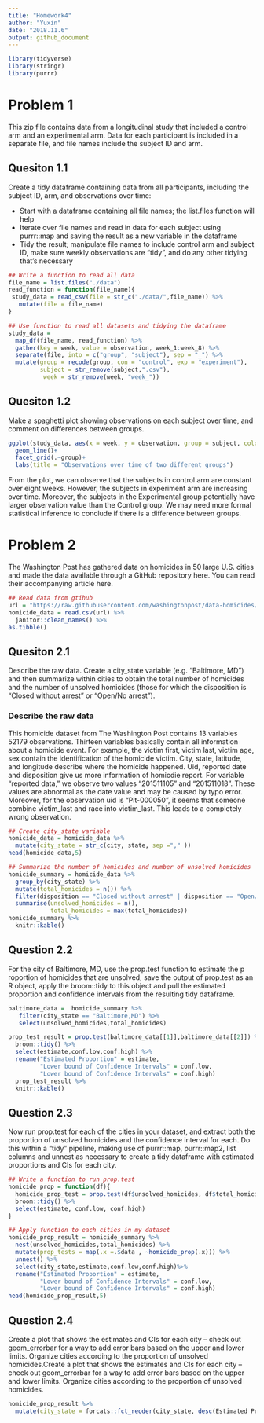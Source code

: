 ```yaml
---
title: "Homework4"
author: "Yuxin"
date: "2018.11.6"
output: github_document
---
```



```r
library(tidyverse)
library(stringr)
library(purrr)
```

# Problem 1 

This zip file contains data from a longitudinal study that included a control arm and an experimental arm. Data for each participant is included in a separate file, and file names include the subject ID and arm.

## Quesiton 1.1

Create a tidy dataframe containing data from all participants, including the subject ID, arm, and observations over time:

* Start with a dataframe containing all file names; the list.files function will help
* Iterate over file names and read in data for each subject using purrr::map and saving the result as a new variable in the dataframe
* Tidy the result; manipulate file names to include control arm and subject ID, make sure weekly observations are “tidy”, and do any other tidying that’s necessary

```r
## Write a function to read all data 
file_name = list.files("./data")
read_function = function(file_name){
 study_data = read_csv(file = str_c("./data/",file_name)) %>%
   mutate(file = file_name)
}

## Use function to read all datasets and tidying the dataframe
study_data = 
  map_df(file_name, read_function) %>%
  gather(key = week, value = observation, week_1:week_8) %>%
  separate(file, into = c("group", "subject"), sep = "_") %>%
  mutate(group = recode(group, con = "control", exp = "experiment"),
         subject = str_remove(subject,".csv"),
          week = str_remove(week, "week_"))

```

## Quesiton 1.2

Make a spaghetti plot showing observations on each subject over time, and comment on differences between groups.

```r
ggplot(study_data, aes(x = week, y = observation, group = subject, color = subject))+
  geom_line()+
  facet_grid(.~group)+
  labs(title = "Observations over time of two different groups")
```

From the plot, we can observe that the subjects in control arm are constant over eight weeks. However, the subjects in experiment arm are increasing over time. Moreover, the subjects in the Experimental group potentially have larger observation value than the Control group. We may need more formal statistical inference to conclude if there is a difference between groups.    

# Problem 2

The Washington Post has gathered data on homicides in 50 large U.S. cities and made the data available through a GitHub repository here. You can read their accompanying article here.


```r
## Read data from gtihub
url = "https://raw.githubusercontent.com/washingtonpost/data-homicides/master/homicide-data.csv"
homicide_data = read.csv(url) %>%
  janitor::clean_names() %>%
as.tibble()
```

## Quesiton 2.1
Describe the raw data. Create a city_state variable (e.g. “Baltimore, MD”) and then summarize within cities to obtain the total number of homicides and the number of unsolved homicides (those for which the disposition is “Closed without arrest” or “Open/No arrest”).

### Describe the raw data

This homicide dataset from The Washington Post contains 13 variables 52179 observations. Thirteen variables basically contain all information about a homicide event. For example, the victim first, victim last, victim age, sex contain the identification of the homicide victim. City, state, latitude, and longitude describe where the homicide happened. Uid, reported date and disposition give us more information of homicdie report. For variable "reported data," we observe two values "201511105" and "201511018". These values are abnormal as the date value and may be caused by typo error. Moreover, for the observation uid is "Pit-000050", it seems that someone combine victim_last and race into victim_last. This leads to a completely wrong observation. 

```r
## Create city_state variable
homicide_data = homicide_data %>%
  mutate(city_state = str_c(city, state, sep ="," ))
head(homicide_data,5)

## Summarize the number of homicides and number of unsolved homicides
homicide_summary = homicide_data %>%
  group_by(city_state) %>%
  mutate(total_homicides = n()) %>%
  filter(disposition == "Closed without arrest" | disposition == "Open/No arrest") %>%
  summarise(unsolved_homicides = n(),
            total_homicides = max(total_homicides))
homicide_summary %>%
  knitr::kable()
```

## Question 2.2
For the city of Baltimore, MD, use the prop.test function to estimate the p
roportion of homicides that are unsolved; save the output of prop.test as an R object, apply the broom::tidy to this object and pull the estimated proportion and confidence intervals from the resulting tidy dataframe.

```r
baltimore_data =  homicide_summary %>%
   filter(city_state == "Baltimore,MD") %>% 
   select(unsolved_homicides,total_homicides)

prop_test_result = prop.test(baltimore_data[[1]],baltimore_data[[2]]) %>%
  broom::tidy() %>%
  select(estimate,conf.low,conf.high) %>%
  rename("Estimated Proportion" = estimate,
         "Lower bound of Confidence Intervals" = conf.low,
         "Lower bound of Confidence Intervals" = conf.high) 
  prop_test_result %>%
  knitr::kable()
```

## Question 2.3
Now run prop.test for each of the cities in your dataset, and extract both the proportion of unsolved homicides and the confidence interval for each. Do this within a “tidy” pipeline, making use of purrr::map, purrr::map2, list columns and unnest as necessary to create a tidy dataframe with estimated proportions and CIs for each city.

```r
## Write a function to run prop.test
homicide_prop = function(df){
  homicide_prop_test = prop.test(df$unsolved_homicides, df$total_homicides)%>%
  broom::tidy() %>%
  select(estimate, conf.low, conf.high) 
}

## Apply function to each cities in my dataset
homicide_prop_result = homicide_summary %>%
  nest(unsolved_homicides,total_homicides) %>%
  mutate(prop_tests = map(.x =.$data , ~homicide_prop(.x))) %>% 
  unnest() %>%
  select(city_state,estimate,conf.low,conf.high)%>%
  rename("Estimated Proportion" = estimate,
         "Lower bound of Confidence Intervals" = conf.low,
         "Lower bound of Confidence Intervals" = conf.high)
head(homicide_prop_result,5)
```

## Question 2.4
Create a plot that shows the estimates and CIs for each city – check out geom_errorbar for a way to add error bars based on the upper and lower limits. Organize cities according to the proportion of unsolved homicides.Create a plot that shows the estimates and CIs for each city – check out geom_errorbar for a way to add error bars based on the upper and lower limits. Organize cities according to the proportion of unsolved homicides.

```r
homicide_prop_result %>%
  mutate(city_state = forcats::fct_reoder(city_state, desc(Estimated Proportion)))
```